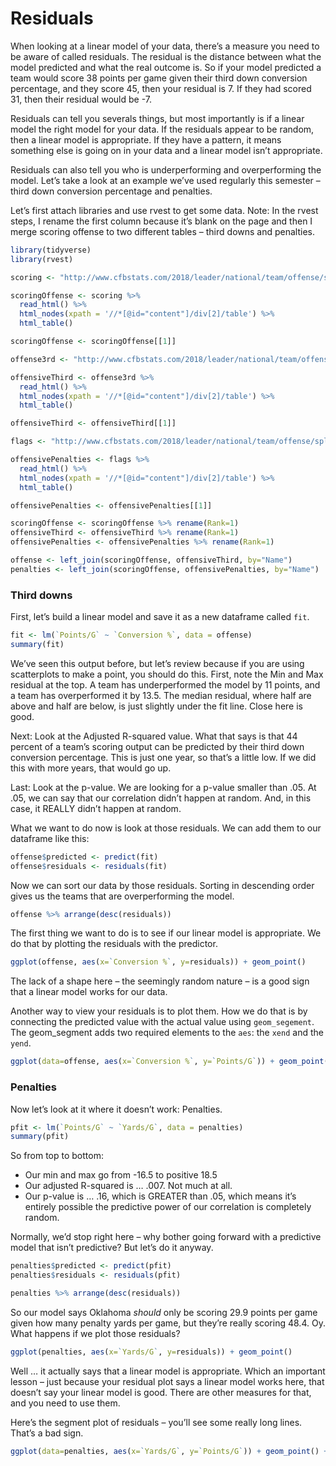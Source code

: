 # Residuals

When looking at a linear model of your data, there's a measure you need to be aware of called residuals. The residual is the distance between what the model predicted and what the real outcome is. So if your model predicted a team would score 38 points per game given their third down conversion percentage, and they score 45, then your residual is 7. If they had scored 31, then their residual would be -7. 

Residuals can tell you severals things, but most importantly is if a linear model the right model for your data. If the residuals appear to be random, then a linear model is appropriate. If they have a pattern, it means something else is going on in your data and a linear model isn't appropriate. 

Residuals can also tell you who is underperforming and overperforming the model. Let's take a look at an example we've used regularly this semester -- third down conversion percentage and penalties. 

Let's first attach libraries and use rvest to get some data. Note: In the rvest steps, I rename the first column because it's blank on the page and then I merge scoring offense to two different tables -- third downs and penalties. 

```r
library(tidyverse)
library(rvest)
```

```r
scoring <- "http://www.cfbstats.com/2018/leader/national/team/offense/split01/category09/sort01.html"

scoringOffense <- scoring %>%
  read_html() %>%
  html_nodes(xpath = '//*[@id="content"]/div[2]/table') %>% 
  html_table()

scoringOffense <- scoringOffense[[1]]

offense3rd <- "http://www.cfbstats.com/2018/leader/national/team/offense/split01/category25/sort01.html"

offensiveThird <- offense3rd %>%
  read_html() %>%
  html_nodes(xpath = '//*[@id="content"]/div[2]/table') %>% 
  html_table()

offensiveThird <- offensiveThird[[1]]

flags <- "http://www.cfbstats.com/2018/leader/national/team/offense/split01/category14/sort01.html"

offensivePenalties <- flags %>%
  read_html() %>%
  html_nodes(xpath = '//*[@id="content"]/div[2]/table') %>% 
  html_table()

offensivePenalties <- offensivePenalties[[1]]

scoringOffense <- scoringOffense %>% rename(Rank=1)
offensiveThird <- offensiveThird %>% rename(Rank=1)
offensivePenalties <- offensivePenalties %>% rename(Rank=1)

offense <- left_join(scoringOffense, offensiveThird, by="Name")
penalties <- left_join(scoringOffense, offensivePenalties, by="Name")

```

### Third downs

First, let's build a linear model and save it as a new dataframe called `fit`. 

```r
fit <- lm(`Points/G` ~ `Conversion %`, data = offense)
summary(fit)
```

We've seen this output before, but let's review because if you are using scatterplots to make a point, you should do this. First, note the Min and Max residual at the top. A team has underperformed the model by 11 points, and a team has overperformed it by 13.5. The median residual, where half are above and half are below, is just slightly under the fit line. Close here is good. 

Next: Look at the Adjusted R-squared value. What that says is that 44 percent of a team's scoring output can be predicted by their third down conversion percentage. This is just one year, so that's a little low. If we did this with more years, that would go up. 

Last: Look at the p-value. We are looking for a p-value smaller than .05. At .05, we can say that our correlation didn't happen at random. And, in this case, it REALLY didn't happen at random. 

What we want to do now is look at those residuals. We can add them to our dataframe like this:

```r
offense$predicted <- predict(fit)
offense$residuals <- residuals(fit)
```

Now we can sort our data by those residuals. Sorting in descending order gives us the teams that are overperforming the model.

```r
offense %>% arrange(desc(residuals))
```

The first thing we want to do is to see if our linear model is appropriate. We do that by plotting the residuals with the predictor. 

```r
ggplot(offense, aes(x=`Conversion %`, y=residuals)) + geom_point()
```

The lack of a shape here -- the seemingly random nature -- is a good sign that a linear model works for our data. 

Another way to view your residuals is to plot them. How we do that is by connecting the predicted value with the actual value using `geom_segement`. The geom_segment adds two required elements to the `aes`: the `xend` and the `yend`.  

```r
ggplot(data=offense, aes(x=`Conversion %`, y=`Points/G`)) + geom_point() + geom_segment(aes(xend = `Conversion %`, yend = predicted)) + geom_smooth(method=lm, se=FALSE)
```


### Penalties

Now let's look at it where it doesn't work: Penalties. 

```r
pfit <- lm(`Points/G` ~ `Yards/G`, data = penalties)
summary(pfit)
```

So from top to bottom:

* Our min and max go from -16.5 to positive 18.5
* Our adjusted R-squared is ... .007. Not much at all. 
* Our p-value is ... .16, which is GREATER than .05, which means it's entirely possible the predictive power of our correlation is completely random. 

Normally, we'd stop right here -- why bother going forward with a predictive model that isn't predictive? But let's do it anyway. 

```r
penalties$predicted <- predict(pfit)
penalties$residuals <- residuals(pfit)
```

```r
penalties %>% arrange(desc(residuals))
```

So our model says Oklahoma *should* only be scoring 29.9 points per game given how many penalty yards per game, but they're really scoring 48.4. Oy. What happens if we plot those residuals? 

```r
ggplot(penalties, aes(x=`Yards/G`, y=residuals)) + geom_point()
```

Well ... it actually says that a linear model is appropriate. Which an important lesson -- just because your residual plot says a linear model works here, that doesn't say your linear model is good. There are other measures for that, and you need to use them. 

Here's the segment plot of residuals -- you'll see some really long lines. That's a bad sign. 

```r
ggplot(data=penalties, aes(x=`Yards/G`, y=`Points/G`)) + geom_point() + geom_segment(aes(xend = `Yards/G`, yend = predicted)) + geom_smooth(method=lm, se=FALSE)
```

